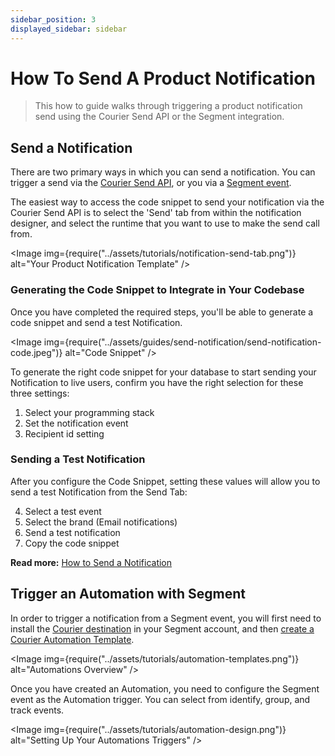 ```yaml
---
sidebar_position: 3
displayed_sidebar: sidebar
---
```



# How To Send A Product Notification

> This how to guide walks through triggering a product notification send using the Courier Send API or the Segment integration.

## Send a Notification

There are two primary ways in which you can send a notification. You can trigger a send via the [Courier Send API](../reference/send/message.mdx), or you via a [Segment event](https://segment.com/docs/connections/destinations/catalog/courier/).

The easiest way to access the code snippet to send your notification via the Courier Send API is to select the 'Send' tab from within the notification designer, and select the runtime that you want to use to make the send call from.

<Image
  img={require("../assets/tutorials/notification-send-tab.png")}
  alt="Your Product Notification Template"
/>

### Generating the Code Snippet to Integrate in Your Codebase

Once you have completed the required steps, you'll be able to generate a code snippet and send a test Notification.

<Image
  img={require("../assets/guides/send-notification/send-notification-code.jpeg")}
  alt="Code Snippet"
/>

To generate the right code snippet for your database to start sending your Notification to live users, confirm you have the right selection for these three settings:

1. Select your programming stack
2. Set the notification event
3. Recipient id setting

### Sending a Test Notification

After you configure the Code Snippet, setting these values will allow you to send a test Notification from the Send Tab:

4. Select a test event
5. Select the brand (Email notifications)
6. Send a test notification
7. Copy the code snippet

**Read more:** [How to Send a Notification](../platform/content/notification-designer/send-a-notification.mdx)

## Trigger an Automation with Segment

In order to trigger a notification from a Segment event, you will first need to install the [Courier destination](https://segment.com/docs/connections/destinations/catalog/courier/) in your Segment account, and then [create a Courier Automation Template](https://app.courier.com/designer/automations).

<Image img={require("../assets/tutorials/automation-templates.png")} alt="Automations Overview" />

Once you have created an Automation, you need to configure the Segment event as the Automation trigger. You can select from identify, group, and track events.

<Image
  img={require("../assets/tutorials/automation-design.png")}
  alt="Setting Up Your Automations Triggers"
/>
